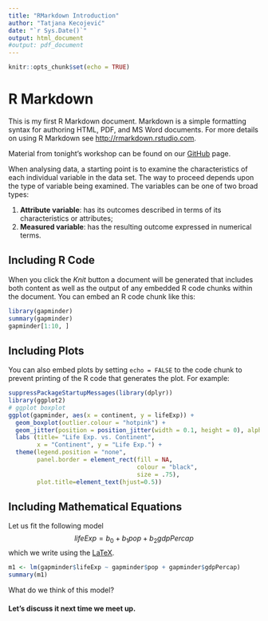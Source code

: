 ```yaml
---
title: "RMarkdown Introduction"
author: "Tatjana Kecojević"
date: "`r Sys.Date()`"
output: html_document
#output: pdf_document
---
```


```r
knitr::opts_chunk$set(echo = TRUE)
```

# R Markdown

This is my first R Markdown document. Markdown is a simple formatting syntax for authoring HTML, PDF, and MS Word documents. For more details on using R Markdown see <http://rmarkdown.rstudio.com>.

Material from tonight's workshop can be found on our [GitHub](https://github.com/DataTeka) page.

When analysing data, a starting point is to examine the characteristics of each individual variable in the data set. The way to proceed depends upon the type of variable being examined. The variables can be one of two broad types:

1. **Attribute variable**: has its outcomes described in terms of its characteristics or attributes; 
2. **Measured variable**: has the resulting outcome expressed in numerical terms. 

## Including R Code

When you click the *Knit* button a document will be generated that includes both content as well as the output of any embedded R code chunks within the document. You can embed an R code chunk like this:

```r
library(gapminder)
summary(gapminder)
gapminder[1:10, ]
```

## Including Plots

You can also embed plots by setting `echo = FALSE` to the code chunk to prevent printing of the R code that generates the plot. For example:

```r
suppressPackageStartupMessages(library(dplyr))
library(ggplot2)
# ggplot boxplot
ggplot(gapminder, aes(x = continent, y = lifeExp)) +
  geom_boxplot(outlier.colour = "hotpink") +
  geom_jitter(position = position_jitter(width = 0.1, height = 0), alpha = .2) +
  labs (title= "Life Exp. vs. Continent", 
        x = "Continent", y = "Life Exp.") +
  theme(legend.position = "none", 
        panel.border = element_rect(fill = NA, 
                                    colour = "black",
                                    size = .75),
        plot.title=element_text(hjust=0.5))
```

## Including Mathematical Equations

Let us fit the following model 
$$lifeExp = b_0 + b_1pop + b_2gdpPercap$$
which we write using the [LaTeX](https://en.wikibooks.org/wiki/LaTeX/Mathematics).
```r
m1 <- lm(gapminder$lifeExp ~ gapminder$pop + gapminder$gdpPercap)
summary(m1)
```

What do we think of this model?

#### **Let's discuss it next time we meet up.**
